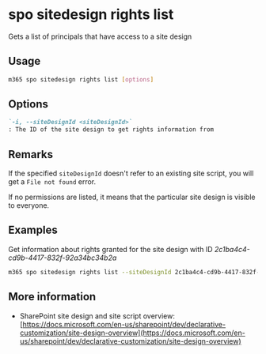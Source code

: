 
# spo sitedesign rights list

Gets a list of principals that have access to a site design

## Usage

```sh
m365 spo sitedesign rights list [options]
```

## Options

```md definition-list
`-i, --siteDesignId <siteDesignId>`
: The ID of the site design to get rights information from
```

<Global />

## Remarks

If the specified `siteDesignId` doesn't refer to an existing site script, you will get a `File not found` error.

If no permissions are listed, it means that the particular site design is visible to everyone.

## Examples

Get information about rights granted for the site design with ID _2c1ba4c4-cd9b-4417-832f-92a34bc34b2a_

```sh
m365 spo sitedesign rights list --siteDesignId 2c1ba4c4-cd9b-4417-832f-92a34bc34b2a
```

## More information

- SharePoint site design and site script overview: [https://docs.microsoft.com/en-us/sharepoint/dev/declarative-customization/site-design-overview](https://docs.microsoft.com/en-us/sharepoint/dev/declarative-customization/site-design-overview)
